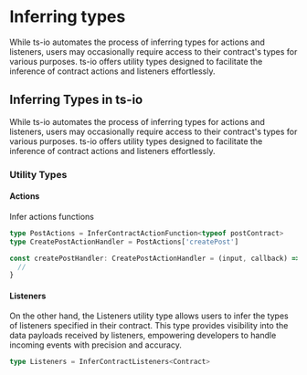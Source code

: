 # Inferring types

While ts-io automates the process of inferring types for actions and listeners, users may occasionally require access to their contract's types for various purposes. ts-io offers utility types designed to facilitate the inference of contract actions and listeners effortlessly.

## Inferring Types in ts-io

While ts-io automates the process of inferring types for actions and listeners, users may occasionally require access to their contract's types for various purposes. ts-io offers utility types designed to facilitate the inference of contract actions and listeners effortlessly.

### Utility Types

#### Actions

Infer actions functions

```typescript filename="types.ts" copy
type PostActions = InferContractActionFunction<typeof postContract>
type CreatePostActionHandler = PostActions['createPost']

const createPostHandler: CreatePostActionHandler = (input, callback) => {
  //
}
```

#### Listeners

On the other hand, the Listeners utility type allows users to infer the types of listeners specified in their contract. This type provides visibility into the data payloads received by listeners, empowering developers to handle incoming events with precision and accuracy.

```typescript filename="types.ts" copy
type Listeners = InferContractListeners<Contract>
```
